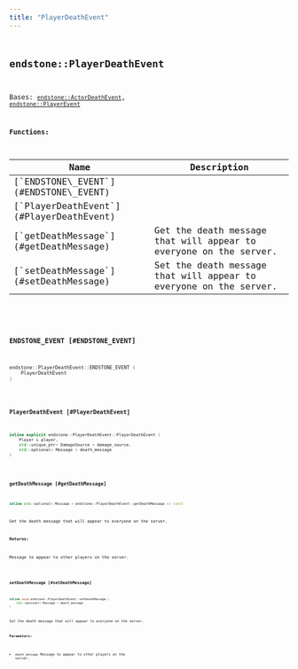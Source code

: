 ```yaml
---
title: "PlayerDeathEvent"
---
```


## <code className="doc-symbol doc-symbol-class"/> endstone::PlayerDeathEvent

Bases: [`endstone::ActorDeathEvent`](classendstone_1_1_actor_death_event.md),  [`endstone::PlayerEvent`](classendstone_1_1_player_event.md)
















**Functions:**

<table>
<thead>
   <tr>
      <th>Name</th>
      <th>Description</th>
   </tr>
</thead>
<tbody>
<tr key="classendstone_1_1_player_death_event_1a65fb428be5bdb70e91101198e73416dd">
    <td>[`ENDSTONE\_EVENT`](#ENDSTONE\_EVENT)</td>
    <td></td>
</tr>
<tr key="classendstone_1_1_player_death_event_1a3104f4d23f97f8c6231b5b6be585d18e">
    <td>[`PlayerDeathEvent`](#PlayerDeathEvent)</td>
    <td></td>
</tr>
<tr key="classendstone_1_1_player_death_event_1ac10543a6ddb7eb32aed23e72c94b7d61">
    <td>[`getDeathMessage`](#getDeathMessage)</td>
    <td>Get the death message that will appear to everyone on the server.</td>
</tr>
<tr key="classendstone_1_1_player_death_event_1a6a243db2fbf5bdcb6163b39b151338a5">
    <td>[`setDeathMessage`](#setDeathMessage)</td>
    <td>Set the death message that will appear to everyone on the server.</td>
</tr>
</tbody>
</table>

### <code className="doc-symbol doc-symbol-function"/> ENDSTONE\_EVENT [#ENDSTONE\_EVENT]

```cpp
endstone::PlayerDeathEvent::ENDSTONE_EVENT (
    PlayerDeathEvent
) 
```


### <code className="doc-symbol doc-symbol-function"/> PlayerDeathEvent [#PlayerDeathEvent]

```cpp
inline explicit endstone::PlayerDeathEvent::PlayerDeathEvent (
    Player & player,
    std::unique_ptr< DamageSource > damage_source,
    std::optional< Message > death_message
) 
```


### <code className="doc-symbol doc-symbol-function"/> getDeathMessage [#getDeathMessage]

```cpp
inline std::optional< Message > endstone::PlayerDeathEvent::getDeathMessage () const
```

Get the death message that will appear to everyone on the server.



**Returns:**

Message to appear to other players on the server. 





        
### <code className="doc-symbol doc-symbol-function"/> setDeathMessage [#setDeathMessage]

```cpp
inline void endstone::PlayerDeathEvent::setDeathMessage (
    std::optional< Message > death_message
) 
```

Set the death message that will appear to everyone on the server.



**Parameters:**


* `death_message` Message to appear to other players on the server. 




        